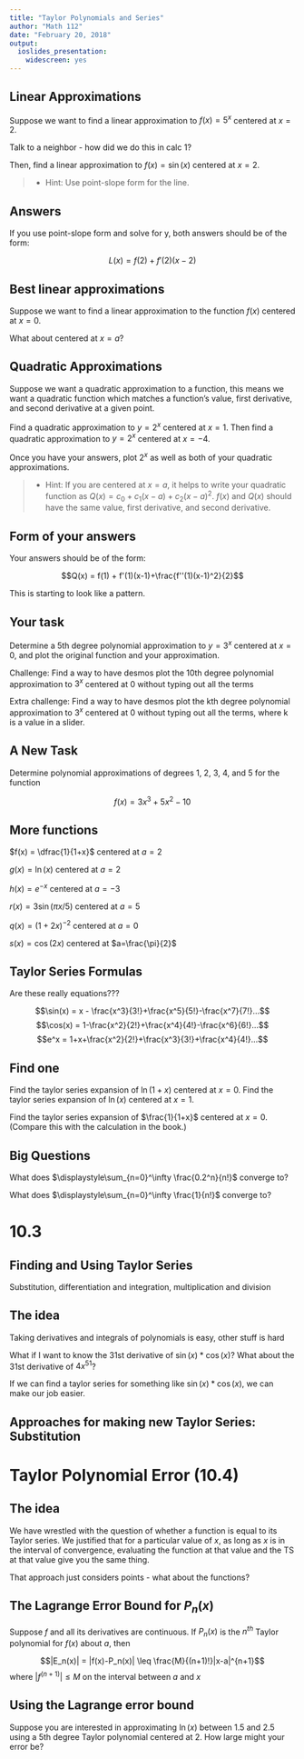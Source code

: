```yaml
---
title: "Taylor Polynomials and Series"
author: "Math 112"
date: "February 20, 2018"
output: 
  ioslides_presentation: 
    widescreen: yes
---
```


## Linear Approximations

Suppose we want to find a linear approximation to $f(x) = 5^x$ centered at $x=2$.

Talk to a neighbor - how did we do this in calc 1?

Then, find a linear approximation to $f(x)=\sin(x)$ centered at $x=2$.

>- Hint: Use point-slope form for the line.

## Answers

If you use point-slope form and solve for y, both answers should be of the form:

$$L(x) = f(2)+f'(2)(x-2)$$

## Best linear approximations

Suppose we want to find a linear approximation to the function $f(x)$ centered at $x=0$.

What about centered at $x=a$?

## Quadratic Approximations

Suppose we want a quadratic approximation to a function, this means we want a quadratic function which matches a function's value, first derivative, and second derivative at a given point.

Find a quadratic approximation to $y = 2^x$ centered at $x=1$. Then find a quadratic approximation to $y = 2^x$ centered at $x=-4$.

Once you have your answers, plot $2^x$ as well as both of your quadratic approximations.

>- Hint: If you are centered at $x=a$, it helps to write your quadratic function as $Q(x) = c_0 + c_1(x-a) + c_2(x-a)^2$. $f(x)$ and $Q(x)$ should have the same value, first derivative, and second derivative.

## Form of your answers

Your answers should be of the form:

$$Q(x) = f(1) + f'(1)(x-1)+\frac{f''(1)(x-1)^2}{2}$$

This is starting to look like a pattern.

## Your task

Determine a 5th degree polynomial approximation to $y=3^x$ centered at $x=0$, and plot the original function and your approximation.

Challenge: Find a way to have desmos plot the 10th degree polynomial approximation to $3^x$ centered at 0 without typing out all the terms

Extra challenge: Find a way to have desmos plot the kth degree polynomial approximation to $3^x$ centered at 0 without typing out all the terms, where k is a value in a slider.

## A New Task

Determine polynomial approximations of degrees 1, 2, 3, 4, and 5 for the function

$$f(x) = 3x^3+5x^2-10$$

## More functions {.columns-2}

$f(x) = \dfrac{1}{1+x}$ centered at $a=2$

$g(x) = \ln(x)$ centered at $a=2$

$h(x) = e^{-x}$ centered at $a=-3$

$r(x) = 3 \sin(\pi x/5)$ centered at $a=5$

$q(x) = (1+2x)^{-2}$ centered at $a=0$

$s(x) = \cos(2x)$ centered at $a=\frac{\pi}{2}$

## Taylor Series Formulas

Are these really equations???

$$\sin(x) = x - \frac{x^3}{3!}+\frac{x^5}{5!}-\frac{x^7}{7!}...$$
$$\cos(x) = 1-\frac{x^2}{2!}+\frac{x^4}{4!}-\frac{x^6}{6!}...$$
$$e^x = 1+x+\frac{x^2}{2!}+\frac{x^3}{3!}+\frac{x^4}{4!}...$$

## Find one

Find the taylor series expansion of $\ln(1+x)$ centered at $x=0$.
Find the taylor series expansion of $\ln(x)$ centered at $x=1$.

Find the taylor series expansion of $\frac{1}{1+x}$ centered at $x=0$. (Compare this with the calculation in the book.)

## Big Questions

What does $\displaystyle\sum_{n=0}^\infty \frac{0.2^n}{n!}$ converge to?

What does $\displaystyle\sum_{n=0}^\infty \frac{1}{n!}$ converge to?

# 10.3

## Finding and Using Taylor Series

Substitution, differentiation and integration, multiplication and division

## The idea

Taking derivatives and integrals of polynomials is easy, other stuff is hard

What if I want to know the 31st derivative of $\sin(x)*\cos(x)$? What about the 31st derivative of $4x^{51}$?

If we can find a taylor series for something like $\sin(x)*\cos(x)$, we can make our job easier.

## Approaches for making new Taylor Series: Substitution

# Taylor Polynomial Error (10.4)

## The idea

We have wrestled with the question of whether a function is equal to its Taylor series. We justified that for a particular value of $x$, as long as $x$ is in the interval of convergence, evaluating the function at that value and the TS at that value give you the same thing.

That approach just considers points - what about the functions?

## The Lagrange Error Bound for $P_n(x)$

Suppose $f$ and all its derivatives are continuous. If $P_n(x)$ is the $n^{th}$ Taylor polynomial for $f(x)$ about $a$, then

$$|E_n(x)| = |f(x)-P_n(x)| \leq \frac{M}{(n+1)!}|x-a|^{n+1}$$ where $|f^{(n+1)}|\leq M$ on the interval between $a$ and $x$

## Using the Lagrange error bound

Suppose you are interested in approximating $\ln(x)$ between $1.5$ and $2.5$ using a 5th degree Taylor polynomial centered at $2$. How large might your error be?